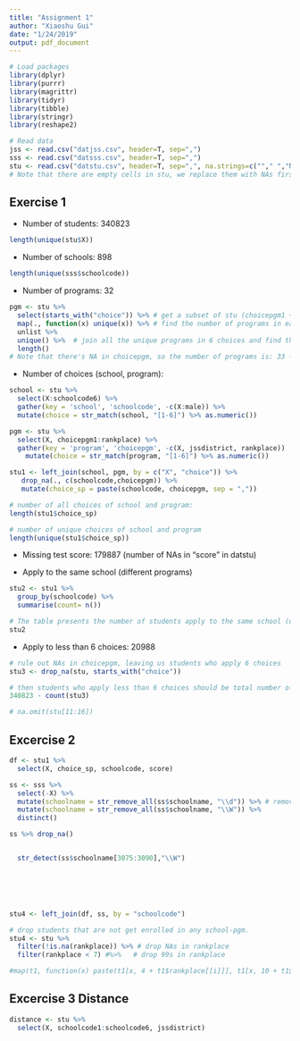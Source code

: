 ```yaml
---
title: "Assignment 1"
author: "Xiaoshu Gui"
date: "1/24/2019"
output: pdf_document
---
```


```r
# Load packages
library(dplyr)
library(purrr)
library(magrittr)
library(tidyr)
library(tibble)
library(stringr)
library(reshape2)

# Read data
jss <- read.csv("datjss.csv", header=T, sep=",")
sss <- read.csv("datsss.csv", header=T, sep=",")
stu <- read.csv("datstu.csv", header=T, sep=",", na.strings=c(""," ","NA"))
# Note that there are empty cells in stu, we replace them with NAs first.
```

## Exercise 1
* Number of students: 340823
```r
length(unique(stu$X))
```

* Number of schools: 898
```r
length(unique(sss$schoolcode))
```

* Number of programs: 32
```r
pgm <- stu %>% 
  select(starts_with("choice")) %>% # get a subset of stu (choicepgm1 ~ 6)
  map(., function(x) unique(x)) %>% # find the number of programs in each "choicepgm"
  unlist %>% 
  unique() %>%  # join all the unique programs in 6 choices and find the unique value.
  length() 
# Note that there's NA in choicepgm, so the number of programs is: 33 - 1 = 32
```

* Number of choices (school, program): 
```r
school <- stu %>%
  select(X:schoolcode6) %>%
  gather(key = 'school', 'schoolcode', -c(X:male)) %>%
  mutate(choice = str_match(school, "[1-6]") %>% as.numeric())

pgm <- stu %>% 
  select(X, choicepgm1:rankplace) %>%
  gather(key = 'program', 'choicepgm', -c(X, jssdistrict, rankplace))   %>%
    mutate(choice = str_match(program, "[1-6]") %>% as.numeric())

stu1 <- left_join(school, pgm, by = c("X", "choice")) %>%
   drop_na(., c(schoolcode,choicepgm)) %>%
   mutate(choice_sp = paste(schoolcode, choicepgm, sep = ","))

# number of all choices of school and program:
length(stu1$choice_sp)

# number of unique choices of school and program
length(unique(stu1$choice_sp))
```

* Missing test score: 179887 (number of NAs in "score" in datstu)

* Apply to the same school (different programs)
```r
stu2 <- stu1 %>%
  group_by(schoolcode) %>%
  summarise(count= n())

# The table presents the number of students apply to the same school (dif programs)
stu2
```

* Apply to less than 6 choices: 20988

```r
# rule out NAs in choicepgm, leaving us students who apply 6 choices
stu3 <- drop_na(stu, starts_with("choice"))

# then students who apply less than 6 choices should be total number of students minus those who apply 6 choices:
340823 - count(stu3)

# na.omit(stu[11:16])
```


## Excercise 2
```r
df <- stu1 %>%
  select(X, choice_sp, schoolcode, score)

ss <- sss %>% 
  select(-X) %>%
  mutate(schoolname = str_remove_all(ss$schoolname, "\\d")) %>% # remove all school names start with schoolcode
  mutate(schoolname = str_remove_all(ss$schoolname, "\\W")) %>%
  distinct() 

ss %>% drop_na()


  str_detect(ss$schoolname[3075:3090],"\\W")
  





stu4 <- left_join(df, ss, by = "schoolcode")

# drop students that are not get enrolled in any school-pgm.
stu4 <- stu %>% 
  filter(!is.na(rankplace)) %>% # drop NAs in rankplace
  filter(rankplace < 7) #%>%   # drop 99s in rankplace

#map(t1, function(x) paste(t1[x, 4 + t1$rankplace[[i]]], t1[x, 10 + t1$rankplace[[i]]]))

```



## Excercise 3 Distance
```r
distance <- stu %>%
  select(X, schoolcode1:schoolcode6, jssdistrict)
```

